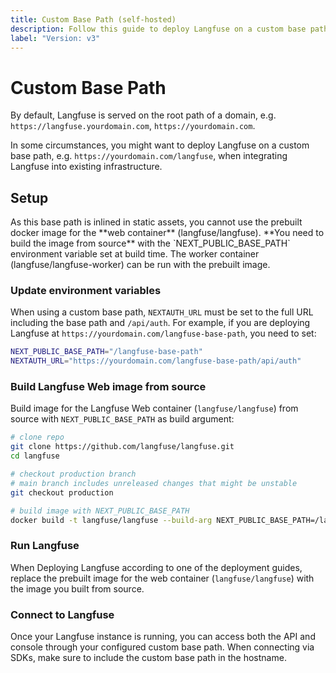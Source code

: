 ```yaml
---
title: Custom Base Path (self-hosted)
description: Follow this guide to deploy Langfuse on a custom base path, e.g. https://yourdomain.com/langfuse.
label: "Version: v3"
---
```


# Custom Base Path

By default, Langfuse is served on the root path of a domain, e.g. `https://langfuse.yourdomain.com`, `https://yourdomain.com`.

In some circumstances, you might want to deploy Langfuse on a custom base path, e.g. `https://yourdomain.com/langfuse`, when integrating Langfuse into existing infrastructure.

## Setup

<Callout type="warning">
  As this base path is inlined in static assets, you cannot use the prebuilt
  docker image for the **web container** (langfuse/langfuse). **You need to
  build the image from source** with the `NEXT_PUBLIC_BASE_PATH` environment
  variable set at build time. The worker container (langfuse/langfuse-worker)
  can be run with the prebuilt image.
</Callout>

<Steps>

### Update environment variables

When using a custom base path, `NEXTAUTH_URL` must be set to the full URL including the base path and `/api/auth`. For example, if you are deploying Langfuse at `https://yourdomain.com/langfuse-base-path`, you need to set:

```bash filename=".env"
NEXT_PUBLIC_BASE_PATH="/langfuse-base-path"
NEXTAUTH_URL="https://yourdomain.com/langfuse-base-path/api/auth"
```

### Build Langfuse Web image from source

Build image for the Langfuse Web container (`langfuse/langfuse`) from source with `NEXT_PUBLIC_BASE_PATH` as build argument:

```bash /NEXT_PUBLIC_BASE_PATH/
# clone repo
git clone https://github.com/langfuse/langfuse.git
cd langfuse

# checkout production branch
# main branch includes unreleased changes that might be unstable
git checkout production

# build image with NEXT_PUBLIC_BASE_PATH
docker build -t langfuse/langfuse --build-arg NEXT_PUBLIC_BASE_PATH=/langfuse-base-path -f ./web/Dockerfile .
```

### Run Langfuse

When Deploying Langfuse according to one of the deployment guides, replace the prebuilt image for the web container (`langfuse/langfuse`) with the image you built from source.

### Connect to Langfuse

Once your Langfuse instance is running, you can access both the API and console through your configured custom base path. When connecting via SDKs, make sure to include the custom base path in the hostname.

</Steps>


<SelfHostHelpFooter />
